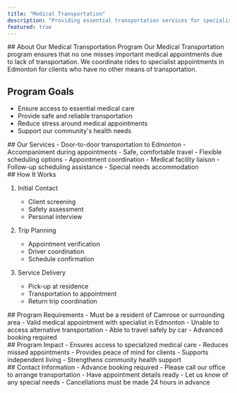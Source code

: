 ```yaml
---
title: "Medical Transportation"
description: "Providing essential transportation services for specialist medical appointments in Edmonton."
featured: true
---
```



<Section type="full">
## About Our Medical Transportation Program
Our Medical Transportation program ensures that no one misses important medical appointments due to lack of transportation. We coordinate rides to specialist appointments in Edmonton for clients who have no other means of transportation.

## Program Goals
- Ensure access to essential medical care
- Provide safe and reliable transportation
- Reduce stress around medical appointments
- Support our community's health needs
</Section>

<Section type="services">
## Our Services

<ServiceCard title="Transportation Service">
- Door-to-door transportation to Edmonton
- Accompaniment during appointments
- Safe, comfortable travel
- Flexible scheduling options
</ServiceCard>

<ServiceCard title="Support Services">
- Appointment coordination
- Medical facility liaison
- Follow-up scheduling assistance
- Special needs accommodation
</ServiceCard>
</Section>

<Section type="grid">
  ## How It Works

1. Initial Contact

   - Client screening
   - Safety assessment
   - Personal interview

2. Trip Planning

   - Appointment verification
   - Driver coordination
   - Schedule confirmation

3. Service Delivery
   - Pick-up at residence
   - Transportation to appointment
   - Return trip coordination
</Section>

<Section type="full">
## Program Requirements
- Must be a resident of Camrose or surrounding area
- Valid medical appointment with specialist in Edmonton
- Unable to access alternative transportation
- Able to travel safely by car
- Advanced booking required
</Section>

<Section type="bordered">
## Program Impact
- Ensures access to specialized medical care
- Reduces missed appointments
- Provides peace of mind for clients
- Supports independent living
- Strengthens community health support
</Section>

<Section type="full">
## Contact Information
- Advance booking required
- Please call our office to arrange transportation
- Have appointment details ready
- Let us know of any special needs
- Cancellations must be made 24 hours in advance
</Section>
